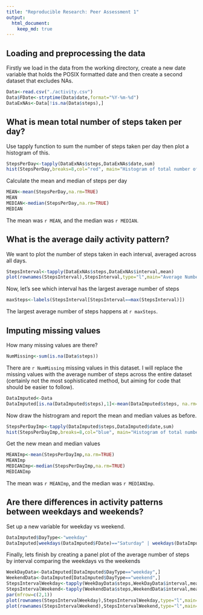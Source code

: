 ```yaml
---
title: "Reproducible Research: Peer Assessment 1"
output: 
  html_document:
    keep_md: true
---
```



## Loading and preprocessing the data
Firstly we load in the data from the working directory, create a new date variable that holds the POSIX formatted date and then create a second dataset that excludes NAs.
```r
Data<-read.csv("./activity.csv")
Data$FDate<-strptime(Data$date,format="%Y-%m-%d")
DataExNAs<-Data[!is.na(Data$steps),]
```


## What is mean total number of steps taken per day?
Use tapply function to sum the number of steps taken per day then plot a histogram of this.
```r
StepsPerDay<-tapply(DataExNAs$steps,DataExNAs$date,sum)
hist(StepsPerDay,breaks=8,col="red", main="Histogram of total number of steps per day",xlab="Total steps per day")

```

Calculate the mean and median of steps per day
```r
MEAN<-mean(StepsPerDay,na.rm=TRUE)
MEAN
MEDIAN<-median(StepsPerDay,na.rm=TRUE)
MEDIAN
```
The mean was `r MEAN`, and the median was `r MEDIAN`.


## What is the average daily activity pattern?
We want to plot the number of steps taken in each interval, averaged across all days.
```r
StepsInterval<-tapply(DataExNAs$steps,DataExNAs$interval,mean)
plot(rownames(StepsInterval),StepsInterval,type="l",main="Average Number of Steps by Interval",xlab="Interval",ylab="Average Number of Steps")
```
Now, let's see which interval has the largest average number of steps
```r
maxSteps<-labels(StepsInterval[StepsInterval==max(StepsInterval)])
```
The largest average number of steps happens at `r maxSteps`.

## Imputing missing values
How many missing values are there?
```r
NumMissing<-sum(is.na(Data$steps))
```

There are `r NumMissing` missing values in this dataset. I will replace the missing values with the average number of steps across the entire dataset (certainly not the most sophisticated method, but aiming for code that should be easier to follow).
```r
DataImputed<-Data
DataImputed[is.na(DataImputed$steps),1]<-mean(DataImputed$steps, na.rm=T)

```

Now draw the histrogram and report the mean and median values as before.
```r
StepsPerDayImp<-tapply(DataImputed$steps,DataImputed$date,sum)
hist(StepsPerDayImp,breaks=8,col="blue", main="Histogram of total number of steps per day",xlab="Total steps per day")

```

Get the new mean and median values
```r
MEANImp<-mean(StepsPerDayImp,na.rm=TRUE)
MEANImp
MEDIANImp<-median(StepsPerDayImp,na.rm=TRUE)
MEDIANImp
```
The mean was `r MEANImp`, and the median was `r MEDIANImp`.

## Are there differences in activity patterns between weekdays and weekends?
Set up a new variable for weekday vs weekend.
```r
DataImputed$DayType<-"weekday"
DataImputed[weekdays(DataImputed$FDate)=="Saturday" | weekdays(DataImputed$FDate)=="Sunday",5]<-"weekend"
```

Finally, lets finish by creating a panel plot of the average number of steps by interval comparing the weekdays vs the weekends
```r
WeekDayData<-DataImputed[DataImputed$DayType=="weekday",]
WeekendData<-DataImputed[DataImputed$DayType=="weekend",]
StepsIntervalWeekday<-tapply(WeekDayData$steps,WeekDayData$interval,mean)
StepsIntervalWeekend<-tapply(WeekendData$steps,WeekendData$interval,mean)
par(mfrow=c(2,1))
plot(rownames(StepsIntervalWeekday),StepsIntervalWeekday,type="l",main="Weekday",xlab="Interval",ylab="Average Number of Steps")
plot(rownames(StepsIntervalWeekend),StepsIntervalWeekend,type="l",main="Weekend",xlab="Interval",ylab="Average Number of Steps")

```


